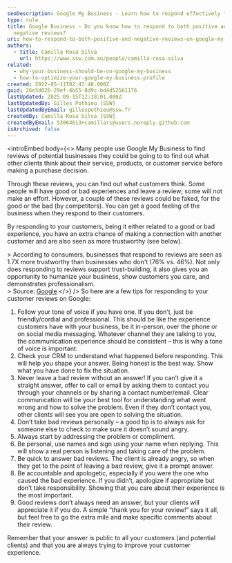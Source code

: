 ```yaml
---
seoDescription: Google My Business - Learn how to respond effectively to both positive and negative reviews on your Google My Business listing.
type: rule
title: Google Business - Do you know how to respond to both positive and
  negative reviews?
uri: how-to-respond-to-both-positive-and-negative-reviews-on-google-my-business
authors:
  - title: Camilla Rosa Silva
    url: https://www.ssw.com.au/people/camilla-rosa-silva
related:
  - why-your-business-should-be-on-google-my-business
  - how-to-optimize-your-google-my-business-profile
created: 2022-05-11T02:47:48.000Z
guid: 26e5d826-29ef-4b55-8d9c-bd4d52561176
lastUpdated: 2025-09-15T12:18:01.000Z
lastUpdatedBy: Gilles Pothieu [SSW]
lastUpdatedByEmail: gillespothieu@ssw.fr
createdBy: Camilla Rosa Silva [SSW]
createdByEmail: 53064613+camillars@users.noreply.github.com
isArchived: false
---
```


<introEmbed
  body={<>
Many people use Google My Business to find reviews of potential businesses they could be going to to find out what other clients think about their service, products, or customer service before making a purchase decision.

Through these reviews, you can find out what customers think. Some people will have good or bad experiences and leave a review; some will not make an effort. However, a couple of these reviews could be faked, for the good or the bad (by competitors). You can get a good feeling of the business when they respond to their customers.

By responding to your customers, being it either related to a good or bad experience, you have an extra chance of making a connection with another customer and are also seen as more trustworthy (see below).

&gt; According to consumers, businesses that respond to reviews are seen as 1.7X more trustworthy than businesses who don't (76% vs. 46%). Not only does responding to reviews support trust-building, it also gives you an opportunity to humanize your business, show customers you care, and demonstrates professionalism. \
&gt; Source: [Google](https://smallbusiness.withgoogle.com/free-google-training/how-to-respond-to-google-reviews/#!/)
  </>}
/>
So here are a few tips for responding to your customer reviews on Google:

1. Follow your tone of voice if you have one. If you don’t, just be friendly/cordial and professional. This should be like the experience customers have with your business, be it in-person, over the phone or on social media messaging. Whatever channel they are talking to you, the communication experience should be consistent – this is why a tone of voice is important.
2. Check your CRM to understand what happened before responding. This will help you shape your answer. Being honest is the best way. Show what you have done to fix the situation.
3. Never leave a bad review without an answer! If you can’t give it a straight answer, offer to call or email by asking them to contact you through your channels or by sharing a contact number/email. Clear communication will be your best tool for understanding what went wrong and how to solve the problem. Even if they don’t contact you, other clients will see you are open to solving the situation.
4. Don’t take bad reviews personally – a good tip is to always ask for someone else to check to make sure it doesn’t sound angry.
5. Always start by addressing the problem or compliment.
6. Be personal, use names and sign using your name when replying. This will show a real person is listening and taking care of the problem.
7. Be quick to answer bad reviews. The client is already angry, so when they get to the point of leaving a bad review, give it a prompt answer.
8. Be accountable and apologetic, especially if you were the one who caused the bad experience.
   If you didn’t, apologize if appropriate but don’t take responsibility. Showing that you care about their experience is the most important.
9. Good reviews don’t always need an answer, but your clients will appreciate it if you do. A simple “thank you for your review!” says it all, but feel free to go the extra mile and make specific comments about their review.

Remember that your answer is public to all your customers (and potential clients) and that you are always trying to improve your customer experience.

